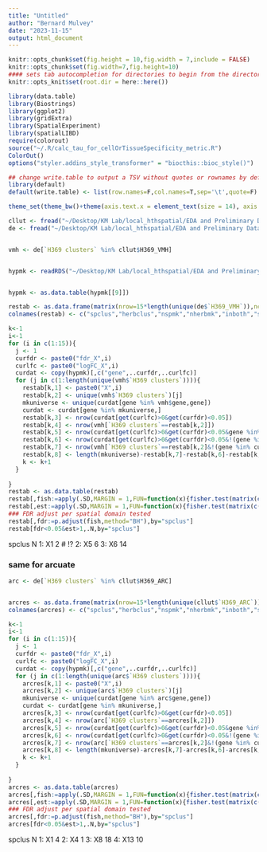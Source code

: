 ```yaml
---
title: "Untitled"
author: "Bernard Mulvey"
date: "2023-11-15"
output: html_document
---
```


```r
knitr::opts_chunk$set(fig.height = 10,fig.width = 7,include = FALSE)
knitr::opts_chunk$set(fig.width=7,fig.height=10)
#### sets tab autocompletion for directories to begin from the directory containing the .Rproj session, instead of the script's directory if different
knitr::opts_knit$set(root.dir = here::here())

library(data.table)
library(Biostrings)
library(ggplot2)
library(gridExtra)
library(SpatialExperiment)
library(spatialLIBD)
require(colorout)
source("~/.R/calc_tau_for_cellOrTissueSpecificity_metric.R")
ColorOut()
options("styler.addins_style_transformer" = "biocthis::bioc_style()")

## change write.table to output a TSV without quotes or rownames by default
library(default)
default(write.table) <- list(row.names=F,col.names=T,sep='\t',quote=F)

theme_set(theme_bw()+theme(axis.text.x = element_text(size = 14), axis.title.x = element_text(size = 16), axis.text.y = element_text(size = 14), axis.title.y = element_text(size =16), plot.title = element_text(size = 20,hjust=0.5), strip.text = element_text(size=18), legend.text = element_text(size=10), legend.title = element_text(size=11,hjust=0.5)))
```

```r

cllut <- fread("~/Desktop/KM Lab/local_hthspatial/EDA and Preliminary Dataset/ref/herb23_ARC-VMH_clusids.txt")
de <- fread("~/Desktop/KM Lab/local_hthspatial/EDA and Preliminary Dataset/ref/herb23_H369_clusVsAll-de.txt")


vmh <- de[`H369 clusters` %in% cllut$H369_VMH]


hypmk <- readRDS("~/Desktop/KM Lab/local_hthspatial/EDA and Preliminary Dataset/data/spe_053123/H03-marker_genes/04-BSpace_HVG1020-SVG1020_q9-15-20-31_sLIBD-regwrapper-enrichment-res.RDS")


hypmk <- as.data.table(hypmk[[9]])

restab <- as.data.frame(matrix(nrow=15*length(unique(de$`H369_VMH`)),ncol=8))
colnames(restab) <- c("spclus","herbclus","nspmk","nherbmk","inboth","sponly","herbonly","neither")

k<-1
i<-1
for (i in c(1:15)){
  j <- 1
  curfdr <- paste0("fdr_X",i)
  curlfc <- paste0("logFC_X",i)
  curdat <- copy(hypmk)[,c("gene",..curfdr,..curlfc)]
  for (j in c(1:length(unique(vmh$`H369 clusters`)))){
    restab[k,1] <- paste0("X",i)
    restab[k,2] <- unique(vmh$`H369 clusters`)[j]
    mkuniverse <- unique(curdat[gene %in% vmh$gene,gene])
    curdat <- curdat[gene %in% mkuniverse,]
    restab[k,3] <- nrow(curdat[get(curlfc)>0&get(curfdr)<0.05])
    restab[k,4] <- nrow(vmh[`H369 clusters`==restab[k,2]])
    restab[k,5] <- nrow(curdat[get(curlfc)>0&get(curfdr)<0.05&gene %in% vmh[`H369 clusters`==restab[k,2],gene]])
    restab[k,6] <- nrow(curdat[get(curlfc)>0&get(curfdr)<0.05&!(gene %in% vmh[`H369 clusters`==restab[k,2],gene])&gene %in% mkuniverse])
    restab[k,7] <- nrow(vmh[`H369 clusters`==restab[k,2]&!(gene %in% curdat[get(curlfc)>0&get(curfdr)<0.05&gene %in% mkuniverse,gene])])
    restab[k,8] <- length(mkuniverse)-restab[k,7]-restab[k,6]-restab[k,5]
    k <- k+1
  }
  
}
restab <- as.data.table(restab)
restab[,fish:=apply(.SD,MARGIN = 1,FUN=function(x){fisher.test(matrix(c(x[1],x[2],x[3],x[4]),ncol=2))$p.value}),.SDcols=c(5:8)]
restab[,est:=apply(.SD,MARGIN = 1,FUN=function(x){fisher.test(matrix(c(x[1],x[2],x[3],x[4]),ncol=2))$estimate}),.SDcols=c(5:8)]
### FDR adjust per spatial domain tested
restab[,fdr:=p.adjust(fish,method="BH"),by="spclus"]
restab[fdr<0.05&est>1,.N,by="spclus"]
```
   spclus  N
1:     X1  2 # !?
2:     X5  6
3:     X6 14

### same for arcuate
```r
arc <- de[`H369 clusters` %in% cllut$H369_ARC]


arcres <- as.data.frame(matrix(nrow=15*length(unique(cllut$`H369_ARC`)),ncol=8))
colnames(arcres) <- c("spclus","herbclus","nspmk","nherbmk","inboth","sponly","herbonly","neither")

k<-1
i<-1
for (i in c(1:15)){
  j <- 1
  curfdr <- paste0("fdr_X",i)
  curlfc <- paste0("logFC_X",i)
  curdat <- copy(hypmk)[,c("gene",..curfdr,..curlfc)]
  for (j in c(1:length(unique(arc$`H369 clusters`)))){
    arcres[k,1] <- paste0("X",i)
    arcres[k,2] <- unique(arc$`H369 clusters`)[j]
    mkuniverse <- unique(curdat[gene %in% arc$gene,gene])
    curdat <- curdat[gene %in% mkuniverse,]
    arcres[k,3] <- nrow(curdat[get(curlfc)>0&get(curfdr)<0.05])
    arcres[k,4] <- nrow(arc[`H369 clusters`==arcres[k,2]])
    arcres[k,5] <- nrow(curdat[get(curlfc)>0&get(curfdr)<0.05&gene %in% arc[`H369 clusters`==arcres[k,2],gene]])
    arcres[k,6] <- nrow(curdat[get(curlfc)>0&get(curfdr)<0.05&!(gene %in% arc[`H369 clusters`==arcres[k,2],gene])&gene %in% mkuniverse])
    arcres[k,7] <- nrow(arc[`H369 clusters`==arcres[k,2]&!(gene %in% curdat[get(curlfc)>0&get(curfdr)<0.05&gene %in% mkuniverse,gene])])
    arcres[k,8] <- length(mkuniverse)-arcres[k,7]-arcres[k,6]-arcres[k,5]
    k <- k+1
  }
  
}
arcres <- as.data.table(arcres)
arcres[,fish:=apply(.SD,MARGIN = 1,FUN=function(x){fisher.test(matrix(c(x[1],x[2],x[3],x[4]),ncol=2))$p.value}),.SDcols=c(5:8)]
arcres[,est:=apply(.SD,MARGIN = 1,FUN=function(x){fisher.test(matrix(c(x[1],x[2],x[3],x[4]),ncol=2))$estimate}),.SDcols=c(5:8)]
### FDR adjust per spatial domain tested
arcres[,fdr:=p.adjust(fish,method="BH"),by="spclus"]
arcres[fdr<0.05&est>1,.N,by="spclus"]
```
   spclus  N
1:     X1  4
2:     X4  1
3:     X8 18
4:    X13 10